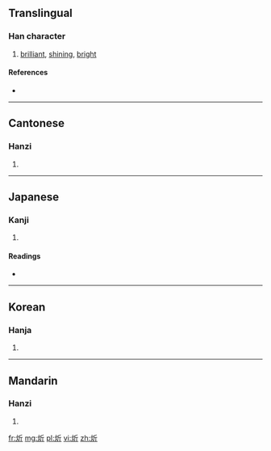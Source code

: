 ==Translingual==

===Han character===
{{Han char|rn=86|rad=火|as=04|sn=8|four=9282<sub>1</sub>|canj=火竹一中 (FHML)}}

# [[brilliant]], [[shining]], [[bright]]

====References====
* {{Han ref|kx=0667.230|dkj=18921|dj=1077.020|hdz=32192.070|uh=7098|ud=28824|bh=CD51|bd=52561}}

----

==Cantonese==

===Hanzi===
{{yue-hanzi|jyut=|y=yan1}}

# {{defn|lang=yue|sort=火04}}

----

==Japanese==

===Kanji===
{{ja-kanji|grade=|rs=火04}}

# {{defn|lang=ja|sort=火04}}

====Readings====
* {{ja-readings|on=[[きん]] (kin), [[こん]] (kon)|kun=[[あぶる]] (aburu)}}

----

==Korean==

===Hanja===
{{ko-hanja|hangeul=흔|eumhun=|rv=heun|mr=hŭn|y=hun}}

# {{defn|lang=ko|sort=火04}}

----

==Mandarin==

===Hanzi===
{{cmn-hanzi|pin=[[xīn]] ([[xin1]])|wg=hsin<sup>1</sup>}}

# {{defn|lang=cmn|sort=火04}}

[[fr:炘]]
[[mg:炘]]
[[pl:炘]]
[[vi:炘]]
[[zh:炘]]